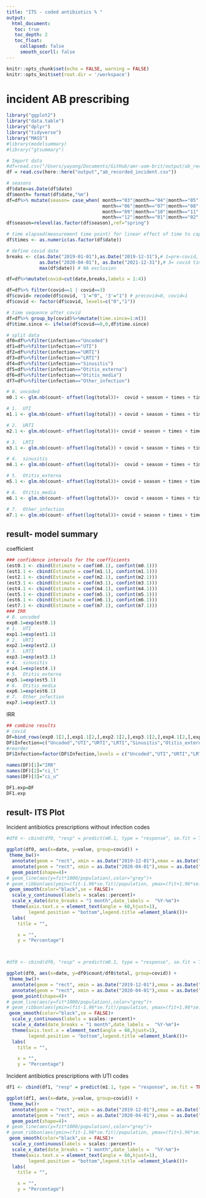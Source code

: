 ```yaml
---
title: "ITS - coded antibiotics % "
output: 
  html_document:
   toc: true
   toc_depth: 2
   toc_float:
     collapsed: false
     smooth_scorll: false
---
```


```r
knitr::opts_chunk$set(echo = FALSE, warning = FALSE)
knitr::opts_knit$set(root.dir = '/workspace')
```

# incident AB prescribing

```r
library("ggplot2")
library("data.table")
library("dplyr")
library("tidyverse")
library("MASS")
#library(modelsummary)
#library("gtsummary")
```

```r
# Import data
#df=read.csv("/Users/yayang/Documents/GitHub/amr-uom-brit/output/ab_recorded_incident.csv")
df = read.csv(here::here("output","ab_recorded_incident.csv"))

# seasons
df$date=as.Date(df$date)
df$month= format(df$date,"%m")
df=df%>% mutate(season= case_when( month=="03"|month=="04"|month=="05" ~ "spring",
                                   month=="06"|month=="07"|month=="08" ~ "summer",
                                   month=="09"|month=="10"|month=="11" ~ "autumn",
                                   month=="12"|month=="01"|month=="02" ~ "winter"))
df$season=relevel(as.factor(df$season),ref="spring")

# time elapsed(measurement time point) for linear effect of time to capture long-term behaviour trends
df$times <- as.numeric(as.factor(df$date))

# define covid date
breaks <- c(as.Date("2019-01-01"),as.Date("2019-12-31"),# 1=pre-covid, 2=exclusion
            as.Date("2020-04-01"), as.Date("2021-12-31"),# 3= covid time
            max(df$date)) # NA exclusion

df=df%>%mutate(covid=cut(date,breaks,labels = 1:4))

df=df%>% filter(covid==1 | covid==3)
df$covid= recode(df$covid, '1'="0", '3'="1") # precovid=0, covid=1
df$covid <- factor(df$covid, levels=c("0","1"))

# time sequence after covid
df=df%>% group_by(covid)%>%mutate(time.since=1:n())
df$time.since <- ifelse(df$covid==0,0,df$time.since)

```


```r
# split data
df0=df%>%filter(infection=="Uncoded")
df1=df%>%filter(infection=="UTI")
df2=df%>%filter(infection=="URTI")
df3=df%>%filter(infection=="LRTI")
df4=df%>%filter(infection=="Sinusitis")
df5=df%>%filter(infection=="Otitis_externa")
df6=df%>%filter(infection=="Otitis_media")
df7=df%>%filter(infection=="Other_infection")

```


```r
# 0. uncoded
m0.1 <- glm.nb(count~ offset(log(total))+  covid + season + times + time.since  , data = df0)

# 1.  UTI
m1.1 <- glm.nb(count~ offset(log(total)) + covid + season + times + time.since  , data = df1)

# 2.  URTI
m2.1 <- glm.nb(count~ offset(log(total))+ covid + season + times + time.since  , data = df2)

# 3.  LRTI
m3.1 <- glm.nb(count~ offset(log(total)) + covid + season + times + time.since  , data = df3)

# 4.  sinusitis
m4.1 <- glm.nb(count~ offset(log(total))+  covid + season + times + time.since  , data = df4)

# 5.  Otitis_externa
m5.1 <- glm.nb(count~ offset(log(total))+ covid + season + times + time.since  , data = df5)

# 6.  Otitis_media
m6.1 <- glm.nb(count~ offset(log(total))+  covid + season + times + time.since  , data = df6)

# 7.  Other_infection
m7.1 <- glm.nb(count~ offset(log(total))+ covid + season + times + time.since  , data = df7)

```

## result- model summary

coefficient
```r
### confidence intervals for the coefficients
(est0.1 <- cbind(Estimate = coef(m0.1), confint(m0.1)))
(est1.1 <- cbind(Estimate = coef(m1.1), confint(m1.1)))
(est2.1 <- cbind(Estimate = coef(m2.1), confint(m2.1)))
(est3.1 <- cbind(Estimate = coef(m3.1), confint(m3.1)))
(est4.1 <- cbind(Estimate = coef(m4.1), confint(m4.1)))
(est5.1 <- cbind(Estimate = coef(m5.1), confint(m5.1)))
(est6.1 <- cbind(Estimate = coef(m6.1), confint(m6.1)))
(est7.1 <- cbind(Estimate = coef(m7.1), confint(m7.1)))
### IRR
# 0. uncoded
exp0.1=exp(est0.1)
# 1.  UTI
exp1.1=exp(est1.1)
# 2.  URTI
exp2.1=exp(est2.1)
# 3.  LRTI
exp3.1=exp(est3.1)
# 4.  sinusitis
exp4.1=exp(est4.1)
# 5.  Otitis_externa
exp5.1=exp(est5.1)
# 6.  Otitis_media
exp6.1=exp(est6.1)
# 7.  Other_infection
exp7.1=exp(est7.1)

```

IRR
```r
## combine results
# covid
DF=bind_rows(exp0.1[2,],exp1.1[2,],exp2.1[2,],exp3.1[2,],exp4.1[2,],exp5.1[2,],exp6.1[2,],exp7.1[2,])
DF$Infection=c("Uncoded","UTI","URTI","LRTI","Sinusitis","Otitis_externa","Otitis_media","Other_indication")
#reorder
DF$Infection=factor(DF$Infection,levels = c("Uncoded","UTI","URTI","LRTI","Sinusitis","Otitis_externa","Otitis_media","Other_indication"))

names(DF)[1]="IRR"
names(DF)[2]="ci_l"
names(DF)[3]="ci_u"

DF1.exp=DF
DF1.exp
```


## result- ITS Plot

Incident antibiotics prescriptions without infection codes
```r

#df0 <- cbind(df0, "resp" = predict(m0.1, type = "response", se.fit = TRUE)[1:2])#select fit & se.fit

ggplot(df0, aes(x=date, y=value, group=covid)) + 
 theme_bw()+
  annotate(geom = "rect", xmin = as.Date("2019-12-01"),xmax = as.Date("2020-04-01"),ymin = -Inf, ymax = Inf,fill="grey60", alpha=0.5)+
  annotate(geom = "rect", xmin = as.Date("2020-04-01"),xmax = as.Date("2021-12-01"),ymin = -Inf, ymax = Inf,fill="grey80", alpha=0.5)+
  geom_point(shape=4)+
# geom_line(aes(y=fit*1000/population),color="grey")+
# geom_ribbon(aes(ymin=(fit-1.96*se.fit)/population, ymax=(fit+1.96*se.fit)/population),alpha=0.2,fill="black") +
 geom_smooth(color="black",se = FALSE)+
  scale_y_continuous(labels = scales::percent)+
  scale_x_date(date_breaks = "1 month",date_labels =  "%Y-%m")+
  theme(axis.text.x = element_text(angle = 60,hjust=1),
        legend.position = "bottom",legend.title =element_blank())+
  labs(
    title = "",

    x = "", 
    y = "Percentage")



#df0 <- cbind(df0, "resp" = predict(m0.1, type = "response", se.fit = TRUE)[1:2])#select fit & se.fit

ggplot(df0, aes(x=date, y=df0$count/df0$total, group=covid)) + 
 theme_bw()+
  annotate(geom = "rect", xmin = as.Date("2019-12-01"),xmax = as.Date("2020-04-01"),ymin = -Inf, ymax = Inf,fill="grey60", alpha=0.5)+
  annotate(geom = "rect", xmin = as.Date("2020-04-01"),xmax = as.Date("2021-12-01"),ymin = -Inf, ymax = Inf,fill="grey80", alpha=0.5)+
  geom_point(shape=4)+
# geom_line(aes(y=fit*1000/population),color="grey")+
# geom_ribbon(aes(ymin=(fit-1.96*se.fit)/population, ymax=(fit+1.96*se.fit)/population),alpha=0.2,fill="black") +
 geom_smooth(color="black",se = FALSE)+
  scale_y_continuous(labels = scales::percent)+
  scale_x_date(date_breaks = "1 month",date_labels =  "%Y-%m")+
  theme(axis.text.x = element_text(angle = 60,hjust=1),
        legend.position = "bottom",legend.title =element_blank())+
  labs(
    title = "",

    x = "", 
    y = "Percentage")


```


Incident antibiotics prescriptions with UTI codes
```r

df1 <- cbind(df1, "resp" = predict(m1.1, type = "response", se.fit = TRUE)[1:2])#select fit & se.fit

ggplot(df1, aes(x=date, y=value, group=covid)) + 
 theme_bw()+
  annotate(geom = "rect", xmin = as.Date("2019-12-01"),xmax = as.Date("2020-04-01"),ymin = -Inf, ymax = Inf,fill="grey60", alpha=0.5)+
  annotate(geom = "rect", xmin = as.Date("2020-04-01"),xmax = as.Date("2021-12-01"),ymin = -Inf, ymax = Inf,fill="grey80", alpha=0.5)+
  geom_point(shape=4)+
# geom_line(aes(y=fit*1000/population),color="grey")+
# geom_ribbon(aes(ymin=(fit-1.96*se.fit)/population, ymax=(fit+1.96*se.fit)/population),alpha=0.2,fill="black") +
 geom_smooth(color="black",se = FALSE)+
  scale_y_continuous(labels = scales::percent)+
  scale_x_date(date_breaks = "1 month",date_labels =  "%Y-%m")+
  theme(axis.text.x = element_text(angle = 60,hjust=1),
        legend.position = "bottom",legend.title =element_blank())+
  labs(
    title = "",

    x = "", 
    y = "Percentage")

```
